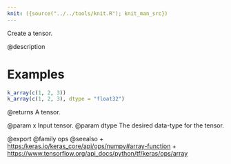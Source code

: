 ```yaml
---
knit: ({source("../../tools/knit.R"); knit_man_src})
---
```

Create a tensor.

@description

# Examples
```r
k_array(c(1, 2, 3))
k_array(c(1, 2, 3), dtype = "float32")
```

@returns
A tensor.

@param x Input tensor.
@param dtype The desired data-type for the tensor.

@export
@family ops
@seealso
+ <https:/keras.io/keras_core/api/ops/numpy#array-function>
+ <https://www.tensorflow.org/api_docs/python/tf/keras/ops/array>
